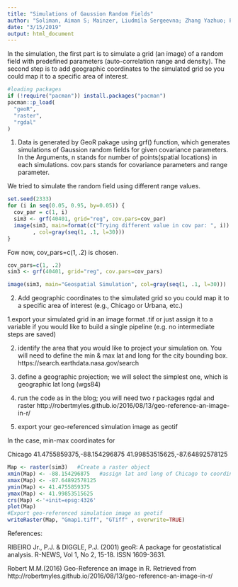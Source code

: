 ```yaml
---
title: "Simulations of Gaussion Random Fields"
author: "Soliman, Aiman S; Mainzer, Liudmila Sergeevna; Zhang Yazhuo; Priya "
date: "3/15/2019"
output: html_document
---
```

In the simulation, the first part is to simulate a grid (an image) of a random field with predefined parameters (auto-correlation range and density). The second step is to add geographic coordinates to the simulated grid so you could map it to a specific area of interest.

```r
#loading packages
if (!require("pacman")) install.packages("pacman")
pacman::p_load(
  "geoR",
  "raster",
  "rgdal"
)
```

1) Data is generated by GeoR pakage using grf() function, which generates simulations of Gaussion random fields for given covariance parameters.\s\s
In the Arguments, n stands for number of points(spatial locations) in each simulations.
cov.pars stands for covariance parameters and range parameter.

We tried to simulate the random field using different range values. 

```r
set.seed(2333)
for (i in seq(0.05, 0.95, by=0.05)) {
  cov_par = c(1, i)
  sim3 <- grf(40401, grid="reg", cov.pars=cov_par)
  image(sim3, main=format(c("Trying different value in cov par: ", i))
        , col=gray(seq(1, .1, l=30)))
}
```

Fow now, cov_pars=c(1, .2) is chosen.

```r
cov_pars=c(1, .2)
sim3 <- grf(40401, grid="reg", cov.pars=cov_pars) 

```

```r
image(sim3, main="Geospatial Simulation", col=gray(seq(1, .1, l=30)))

```


2) Add geographic coordinates to the simulated grid so you could map it to a specific area of interest (e.g., Chicago or Urbana, etc.)\s\s

1.export your simulated grid in an image format .tif or just assign it to a variable if you would like to build a single pipeline (e.g. no intermediate steps are saved)

2. identify the area that you would like to project your simulation on. You will need to define the min & max lat and long for the city bounding box.
https://search.earthdata.nasa.gov/search

3. define a geographic projection; we will select the simplest one, which is geographic lat long (wgs84)

4. run the code as in the blog; you will need two r packages rgdal and raster
http://robertmyles.github.io/2016/08/13/geo-reference-an-image-in-r/ 

5. export your geo-referenced simulation image as geotif

In the case, min-max coordinates for  

Chicago
41.4755859375,-88.154296875
41.99853515625,-87.64892578125
```r
Map <- raster(sim3)   #Create a raster object
xmin(Map) <- -88.154296875   #assign lat and long of Chicago to coordinates
xmax(Map) <- -87.64892578125
ymin(Map) <- 41.4755859375
ymax(Map) <- 41.99853515625
crs(Map) <-'+init=epsg:4326'
plot(Map)
#Export geo-referenced simulation image as geotif
writeRaster(Map, "Gmap1.tiff", "GTiff" , overwrite=TRUE)
```

References:\s\s

 RIBEIRO Jr., P.J. & DIGGLE, P.J. (2001) geoR: A package for
 geostatistical analysis. R-NEWS, Vol 1, No 2, 15-18. ISSN 1609-3631.
 
 Robert M.M.(2016) Geo-Reference an image in R. Retrieved from http://robertmyles.github.io/2016/08/13/geo-reference-an-image-in-r/
